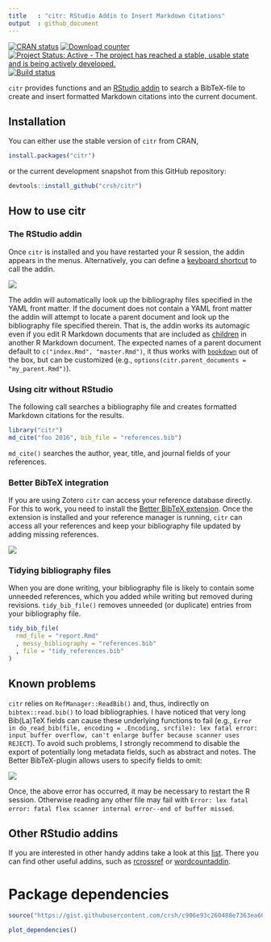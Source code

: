 ```yaml
---
title   : "citr: RStudio Addin to Insert Markdown Citations"
output  : github_document
---
```


[![CRAN status](http://www.r-pkg.org/badges/version/citr)](https://cran.r-project.org/package=citr) [![Download counter](http://cranlogs.r-pkg.org/badges/citr)](https://cran.r-project.org/package=citr)
[![Project Status: Active - The project has reached a stable, usable state and is being actively developed.](http://www.repostatus.org/badges/latest/active.svg)](http://www.repostatus.org/#active)
[![Build status](https://api.travis-ci.org/crsh/citr.svg?branch=master)](https://travis-ci.org/crsh/citr)

`citr` provides functions and an [RStudio addin](https://rstudio.github.io/rstudioaddins/) to search a BibTeX-file to create and insert formatted Markdown citations into the current document.

## Installation

You can either use the stable version of `citr` from CRAN,

~~~r
install.packages("citr")
~~~

or the current development snapshot from this GitHub repository:

~~~r
devtools::install_github("crsh/citr")
~~~


## How to use citr

### The RStudio addin

Once `citr` is installed and you have restarted your R session,  the addin appears in the menus.
Alternatively, you can define a [keyboard shortcut](https://rstudio.github.io/rstudioaddins/#keyboard-shorcuts) to call the addin.

![](tools/images/addin_demo.gif)

The addin will automatically look up the bibliography files specified in the YAML front matter.
If the document does not contain a YAML front matter the addin will attempt to locate a parent document and look up the bibliography file specified therein.
That is, the addin works its automagic even if you edit R Markdown documents that are included as [children](http://yihui.name/knitr/demo/child/) in another R Markdown document.
The expected names of a parent document default to `c("index.Rmd", "master.Rmd")`, it thus works with [`bookdown`](https://bookdown.org/) out of the box, but can be customized (e.g., `options(citr.parent_documents = "my_parent.Rmd")`).


### Using citr without RStudio

The following call searches a bibliography file and creates formatted Markdown citations for the results.

~~~r
library("citr")
md_cite("foo 2016", bib_file = "references.bib")
~~~

`md_cite()` searches the author, year, title, and journal fields of your references.


### Better BibTeX integration
If you are using Zotero `citr` can access your reference database directly.
For this to work, you need to install the [Better BibTeX extension](https://github.com/retorquere/zotero-better-bibtex/wiki).
Once the extension is installed and your reference manager is running, `citr` can access all your references and keep your bibliography file updated by adding missing references.

![](tools/images/addin_zotero_demo.gif)


### Tidying bibliography files
When you are done writing, your bibliography file is likely to contain some unneeded references, which you added while writing but removed during revisions.
`tidy_bib_file()` removes unneeded (or duplicate) entries from your bibliography file.

~~~r
tidy_bib_file(
  rmd_file = "report.Rmd"
  , messy_bibliography = "references.bib"
  , file = "tidy_references.bib"
)
~~~

## Known problems
`citr` relies on `RefManager::ReadBib()` and, thus, indirectly on `bibtex::read.bib()` to load bibliographies.
I have noticed that very long Bib(La)TeX fields can cause these underlying functions to fail (e.g., `Error in do_read_bib(file, encoding = .Encoding, srcfile): lex fatal error: input buffer overflow, can't enlarge buffer because scanner uses REJECT`).
To avoid such problems, I strongly recommend to disable the export of potentially long metadata fields, such as abstract and notes.
The Better BibTeX-plugin allows users to specify fields to omit:

![](tools/images/bbt_omit_abstract.png)

Once, the above error has occurred, it may be necessary to restart the R session.
Otherwise reading any other file may fail with `Error: lex fatal error: fatal flex scanner internal error--end of buffer missed`.


## Other RStudio addins

If you are interested in other handy addins take a look at this [list](https://github.com/daattali/addinslist#readme). There you can find other useful addins, such as [rcrossref](https://github.com/ropensci/rcrossref) or [wordcountaddin](https://github.com/benmarwick/wordcountaddin).

# Package dependencies

```r
source("https://gist.githubusercontent.com/crsh/c906e93c260488e7363ea606243057c2/raw/f6f0fce38bc274446d205854ea35cfa03b9b1f7a/plot_dependencies.R")

plot_dependencies()
```
